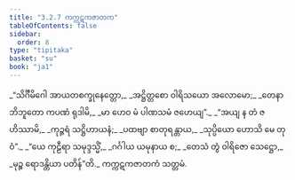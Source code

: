 ```yaml
---
title: "3.2.7 ကက္ကဋကဇာတက"
tableOfContents: false
sidebar:
  order: 8
type: "tipitaka"
basket: "su"
book: "ja1"
---
```



<DynamicBreadcrumb />

<Division number="49" book="ja1">

<Paragraph number="736" type="verses" book="ja1">
_“သိင်္ဂီမိဂေါ အာယတစက္ခုနေတ္တော,_  
_အဋ္ဌိတ္တစော ဝါရိသယော အလောမော;_  
_တေနာဘိဘူတော ကပဏံ ရုဒါမိ,_  
_မာ ဟေဝ မံ ပါဏသမံ ဇဟေယျ”._  

</Paragraph>

</Division>
<Division number="50" book="ja1">

<Paragraph number="737" type="verses" book="ja1">
_“အယျ န တံ ဇဟိဿာမိ,_  
_ကုဉ္ဇရံ သဋ္ဌိဟာယနံ;_  
_ပထဗျာ စာတုရန္တာယ,_  
_သုပ္ပိယော ဟောသိ မေ တုဝံ”._  

</Paragraph>

</Division>
<Division number="51" book="ja1">

<Paragraph number="738" type="verses" book="ja1">
_“ယေ ကုဠီရာ သမုဒ္ဒသ္မိံ,_  
_ဂင်္ဂါယ ယမုနာယ စ;_  
_တေသံ တွံ ဝါရိဇော သေဋ္ဌော,_  
_မုဉ္စ ရောဒန္တိယာ ပတိန်”တိ._  


</Paragraph>
</Division>

<Paragraph number="739" type="center" book="ja1">
ကက္ကဋကဇာတကံ သတ္တမံ.
</Paragraph>